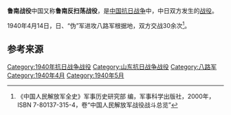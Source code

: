 {{Infobox Military Conflict
|campaign=
|image=
|caption=
|conflict=鲁南战役
|date=1940年4月14日－5月5日
|place=[[山东省|山东省]]南部
|result=
|combatant1=国民革命军第八路军115师主力
|combatant2=日军21、32师团，独立混成6、10旅团，“伪军”一部
|commander1=115师代师长[[陈光|陈光]]、政委[[罗荣桓|罗荣桓]]
|commander2=12军官司令[[饭田贞固|饭田贞固]]
|strength1=
|strength2=8000余<ref name="中国人民解放军全史" />
|casualties1=
|casualties2=2000余<ref name="中国人民解放军全史" />
|}}

'''鲁南战役'''中国又称'''鲁南反扫荡战役'''，是[[中国抗日战争|中国抗日战争]]中，中日双方发生的[[战役|战役]]。

1940年4月14日，日、“伪”军进攻八路军根据地，双方交战30余次<ref name="中国人民解放军全史">《中国人民解放军全史》军事历史研究部 编，军事科学出版社，2000年，ISBN 7-80137-315-4，卷“中国人民解放军战役战斗总览”</ref>。

== 参考来源 ==
{{Reflist|2}}

{{中国抗日战争中共战役战斗}}

[[Category:1940年抗日战争战役|Category:1940年抗日战争战役]]
[[Category:山东抗日战争战役|Category:山东抗日战争战役]]
[[Category:八路军|Category:八路军]]
[[Category:1940年4月|Category:1940年4月]]
[[Category:1940年5月|Category:1940年5月]]